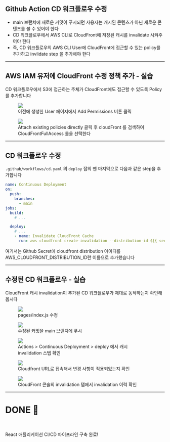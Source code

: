 ## Github Action CD 워크플로우 수정

- main 브랜치에 새로운 커밋이 푸시되면 사용자는 캐시된 콘텐츠가 아닌 새로운 콘텐츠를 볼 수 있어야 한다
- CD 워크플로우에서 AWS CLI로 CloudFront에 저장된 캐시를 invalidate 시켜주어야 한다
- 즉, CD 워크플로우의 AWS CLI User에 CloudFront에 접근할 수 있는 policy를 추가하고 invlidate step 을 추가해야 한다

---

## AWS IAM 유저에 CloudFront 수정 정책 추가 - 실습

CD 워크플로우에서 S3에 접근하는 주체가 CloudFront에도 접근할 수 있도록 Policy를 추가합니다

<!-- fragments-start -->

<figure>
  <img src="/slides/images/cloudfront-iam-hands-on/1.png" />
  <figcaption>
    이전에 생성한 User 페이지에서 Add Permissions 버튼 클릭
  </figcaption>
</figure>

<figure>
  <img src="/slides/images/cloudfront-iam-hands-on/2.png" />
  <figcaption>
    Attach existing policies directly 클릭 후 cloudFront 를 검색하여
    CloudFrontFullAccess 롤을 선택한다
  </figcaption>
</figure>

<!-- fragments-end -->

---

## CD 워크플로우 수정

`.github/workflows/cd.yaml` 의 `deploy` 잡의 맨 마지막으로 다음과 같은 step을 추가합니다

```yaml
name: Continuous Deployment
on:
  push:
    branches:
      - main
jobs:
  build:
    # ...

  deploy:
    # ...
    - name: Invalidate CloudFront Cache
      run: aws cloudfront create-invalidation --distribution-id ${{ secrets.AWS_CLOUDFRONT_DISTRIBUTION_ID }} --paths "/*"
```

<span class="comment">
  여기서는 Github Secret에 cloudfront distribution 아이디를
  AWS_CLOUDFRONT_DISTRIBUTION_ID란 이름으로 추가했습니다
</span>

---

## 수정된 CD 워크플로우 - 실습

CloudFront 캐시 invalidation이 추가된 CD 워크플로우가 제대로 동작하는지 확인해봅시다

<!-- fragments-start -->

<figure>
  <img src="/slides/images/cd-hands-on-2/1.png" />
  <figcaption>pages/index.js 수정</figcaption>
</figure>

<figure>
  <img src="/slides/images/cd-hands-on-2/2.png" />
  <figcaption>수정된 커밋을 main 브랜치에 푸시</figcaption>
</figure>

<figure>
  <img src="/slides/images/cd-hands-on-2/3.png" />
  <figcaption>
    Actions > Continuous Deployment > deploy 에서 캐시 invalidation 스텝 확인
  </figcaption>
</figure>

<figure>
  <img src="/slides/images/cd-hands-on-2/4.png" />
  <figcaption>
    Cloudfront URL로 접속해서 변경 사항이 적용되었는지 확인
  </figcaption>
</figure>

<figure>
  <img src="/slides/images/cd-hands-on-2/5.png" />
  <figcaption>
    CloudFront 콘솔의 invalidation 탭에서 invalidation 이력 확인
  </figcaption>
</figure>

<!-- fragments-end -->

---

<!-- section-title: DONE 🎉 -->

# DONE 🎉

<br />

React 애플리케이션 CI/CD 파이프라인 구축 완료!
